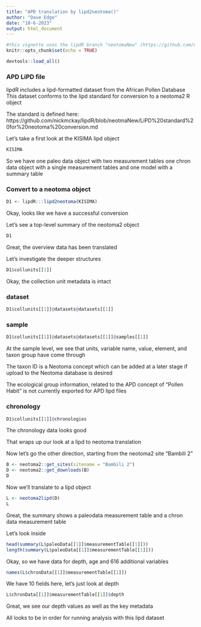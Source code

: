 ```yaml
---
title: "APD translation by lipd2neotoma()"
author: "Dave Edge"
date: "10-6-2023"
output: html_document
---
```


```r
#this vignette uses the lipdR branch "neotomaNew" (https://github.com/nickmckay/lipdR/tree/neotmaNew)
knitr::opts_chunk$set(echo = TRUE)
```

```r
devtools::load_all()
```

### APD LiPD file

lipdR includes a lipd-formatted dataset from the African Pollen Database
This dataset conforms to the lipd standard for conversion to a neotoma2 R object

The standard is defined here: https://github.com/nickmckay/lipdR/blob/neotmaNew/LiPD%20standard%20for%20neotoma%20conversion.md

Let's take a first look at the KISIMA lipd object

```r
KISIMA
```

So we have one paleo data object with two measurement tables
one chron data object with a single measurement tables
and one model with a summary table

### Convert to a neotoma object

```r
D1 <- lipdR:::lipd2neotoma(KISIMA)
```

Okay, looks like we have a successful conversion

Let's see a top-level summary of the neotoma2 object

```r
D1
```

Great, the overview data has been translated

Let's investigate the deeper structures

```r
D1$collunits[[1]]
```

Okay, the collection unit metadata is intact


### dataset

```r
D1$collunits[[1]]@datasets@datasets[[1]]
```


### sample

```r
D1$collunits[[1]]@datasets@datasets[[1]]@samples[[1]]
```

At the sample level, we see that units, variable name, value, element, and taxon group have come through

The taxon ID is a Neotoma concept which can be added at a later stage if upload to the Neotoma database is desired

The ecological group information, related to the APD concept of "Pollen Habit" is not currently exported for APD lipd files

### chronology

```r
D1$collunits[[1]]@chronologies
```

The chronology data looks good

That wraps up our look at a lipd to neotoma translation

Now let's go the other direction, starting from the neotoma2 site "Bambili 2"

```r
B <- neotoma2::get_sites(sitename = "Bambili 2")
D <- neotoma2::get_downloads(B)
D
```

Now we'll translate to a lipd object

```r
L <- neotoma2lipd(D)
L
```

Great, the summary shows a paleodata measurement table
and a chron data measurement table

Let's look inside

```r
head(summary(L$paleoData[[1]]$measurementTable[[1]]))
length(summary(L$paleoData[[1]]$measurementTable[[1]]))
```

Okay, so we have data for depth, age and 616 additional variables

```r
names(L$chronData[[1]]$measurementTable[[1]])
```

We have 10 fields here, let's just look at depth

```r
L$chronData[[1]]$measurementTable[[1]]$depth
```

Great, we see our depth values as well as the key metadata

All looks to be in order for running analysis with this lipd dataset
